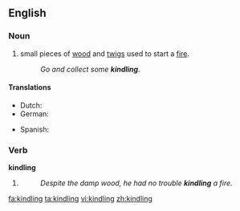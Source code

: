 ==English==

===Noun===
{{en-noun|-}}

# small pieces of [[wood]] and [[twigs]] used to start a [[fire]].
#: ''Go and collect some '''kindling'''.''

====Translations====
{{trans-top|pieces of wood and twigs used to start a fire}}
* Dutch: {{t+|nl|aanmaakhout}}
* German: {{t-|de|Kleinholz|n}}
{{trans-mid}}
* Spanish: {{t-|es|astillas}} {{f|p}}
{{trans-bottom}}

===Verb===
'''kindling'''

# {{present participle of|[[kindle#Verb|kindle]]}}
#: ''Despite the damp wood, he had no trouble '''kindling''' a fire.''

[[fa:kindling]]
[[ta:kindling]]
[[vi:kindling]]
[[zh:kindling]]